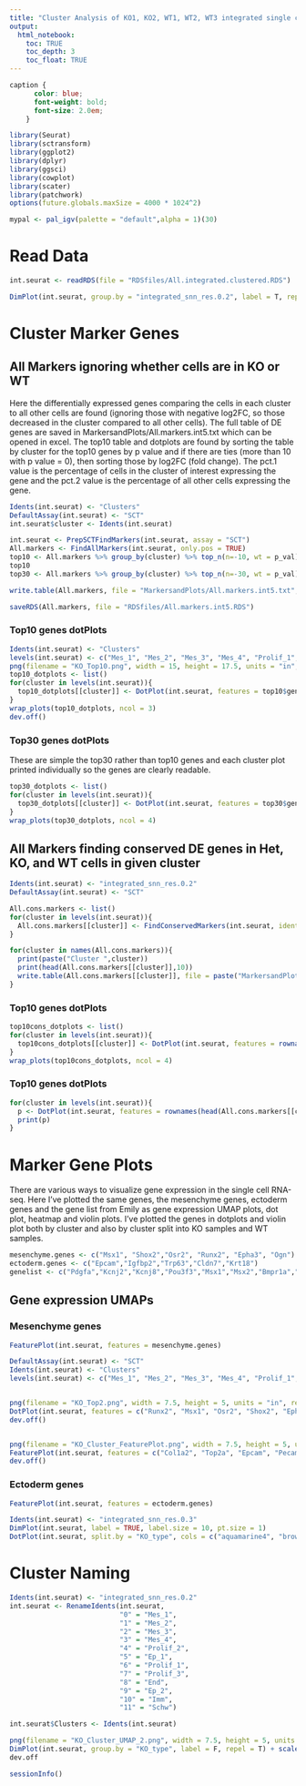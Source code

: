 ```yaml
---
title: "Cluster Analysis of KO1, KO2, WT1, WT2, WT3 integrated single cell RNAseq R Notebook"
output: 
  html_notebook:
    toc: TRUE
    toc_depth: 3
    toc_float: TRUE
---
```


```css
caption {
      color: blue;
      font-weight: bold;
      font-size: 2.0em;
    }
```


```r
library(Seurat)
library(sctransform)
library(ggplot2)
library(dplyr)
library(ggsci)
library(cowplot)
library(scater)
library(patchwork)
options(future.globals.maxSize = 4000 * 1024^2)
```
```r
mypal <- pal_igv(palette = "default",alpha = 1)(30)
```


# Read Data

```r
int.seurat <- readRDS(file = "RDSfiles/All.integrated.clustered.RDS")
```

```r
DimPlot(int.seurat, group.by = "integrated_snn_res.0.2", label = T, repel = T) + scale_color_igv()
```

# Cluster Marker Genes

## All Markers ignoring whether cells are in KO or WT

Here the differentially expressed genes comparing the cells in each cluster to all other cells are found (ignoring those with negative log2FC, so those decreased in the cluster compared to all other cells).  The full table of DE genes are saved in MarkersandPlots/All.markers.int5.txt which can be opened in excel.  The top10 table and dotplots are found by sorting the table by cluster for the top10 genes by p value and if there are ties (more than 10 with p value = 0), then sorting those by log2FC (fold change).  The pct.1 value is the percentage of cells in the cluster of interest expressing the gene and the pct.2 value is the percentage of all other cells expressing the gene.
```r
Idents(int.seurat) <- "Clusters"
DefaultAssay(int.seurat) <- "SCT"
int.seurat$cluster <- Idents(int.seurat)

int.seurat <- PrepSCTFindMarkers(int.seurat, assay = "SCT")
All.markers <- FindAllMarkers(int.seurat, only.pos = TRUE)
top10 <- All.markers %>% group_by(cluster) %>% top_n(n=-10, wt = p_val) %>% top_n(n=10, wt = avg_log2FC)
top10
top30 <- All.markers %>% group_by(cluster) %>% top_n(n=-30, wt = p_val) %>% top_n(n=30, wt = avg_log2FC)
```

```r
write.table(All.markers, file = "MarkersandPlots/All.markers.int5.txt", sep = "\t", quote = F, col.names = NA)
```

```r
saveRDS(All.markers, file = "RDSfiles/All.markers.int5.RDS")
```


### Top10 genes dotPlots
```r
Idents(int.seurat) <- "Clusters"
levels(int.seurat) <- c("Mes_1", "Mes_2", "Mes_3", "Mes_4", "Prolif_1", "Prolif_2", "Prolif_3",  "Ep_1", "Ep_2", "End", "Imm", "Schw")
png(filename = "KO_Top10.png", width = 15, height = 17.5, units = "in", res = 300)
top10_dotplots <- list()
for(cluster in levels(int.seurat)){
  top10_dotplots[[cluster]] <- DotPlot(int.seurat, features = top10$gene[top10$cluster == cluster]) + RotatedAxis() + ggtitle(paste("Cluster ",cluster))
}
wrap_plots(top10_dotplots, ncol = 3)
dev.off()
```



### Top30 genes dotPlots

These are simple the top30 rather than top10 genes and each cluster plot printed individually so the genes are clearly readable.
```r
top30_dotplots <- list()
for(cluster in levels(int.seurat)){
  top30_dotplots[[cluster]] <- DotPlot(int.seurat, features = top30$gene[top30$cluster == cluster]) + RotatedAxis() + ggtitle(paste("Cluster ",cluster))
}
wrap_plots(top30_dotplots, ncol = 4)
```

## All Markers finding conserved DE genes in Het, KO, and WT cells in given cluster
```r
Idents(int.seurat) <- "integrated_snn_res.0.2"
DefaultAssay(int.seurat) <- "SCT"

All.cons.markers <- list()
for(cluster in levels(int.seurat)){
  All.cons.markers[[cluster]] <- FindConservedMarkers(int.seurat, ident.1 = cluster, grouping.var = "KO_type")
}
```


```r
for(cluster in names(All.cons.markers)){
  print(paste("Cluster ",cluster))
  print(head(All.cons.markers[[cluster]],10))
  write.table(All.cons.markers[[cluster]], file = paste("MarkersandPlots/ConservedMarkers/Cluster",cluster,"txt"), sep = "\t", quote = FALSE, col.names = NA)
}

```

### Top10 genes dotPlots
```r

top10cons_dotplots <- list()
for(cluster in levels(int.seurat)){
  top10cons_dotplots[[cluster]] <- DotPlot(int.seurat, features = rownames(head(All.cons.markers[[cluster]],10))) + RotatedAxis() + ggtitle(paste("Cluster ",cluster))
}
wrap_plots(top10cons_dotplots, ncol = 4)

```

### Top10 genes dotPlots
```r
for(cluster in levels(int.seurat)){
  p <- DotPlot(int.seurat, features = rownames(head(All.cons.markers[[cluster]],10))) + RotatedAxis() + ggtitle(paste("Cluster ",cluster))
  print(p)
}
```

# Marker Gene Plots

There are various ways to visualize gene expression in the single cell RNA-seq. Here I've plotted the same genes, the mesenchyme genes, ectoderm genes and the gene list from Emily as gene expression UMAP plots, dot plot, heatmap and violin plots.  I've plotted the genes in dotplots and violin plot both by cluster and also by cluster split into KO samples and WT samples.  
```r
mesenchyme.genes <- c("Msx1", "Shox2","Osr2", "Runx2", "Epha3", "Ogn")
ectoderm.genes <- c("Epcam","Igfbp2","Trp63","Cldn7","Krt18") 
genelist <- c("Pdgfa","Kcnj2","Kcnj8","Pou3f3","Msx1","Msx2","Bmpr1a","Bmpr1b","Bmp2","Bmp4","Lef1","Runx2","Dlx5","Dlx6","Top2a","Bumper","Kcnj13","Kcnj3")
```

## Gene expression UMAPs

### Mesenchyme genes
```r

FeaturePlot(int.seurat, features = mesenchyme.genes)
```
```r
DefaultAssay(int.seurat) <- "SCT"
Idents(int.seurat) <- "Clusters"
levels(int.seurat) <- c("Mes_1", "Mes_2", "Mes_3", "Mes_4", "Prolif_1", "Prolif_2", "Prolif_3",  "Ep_1", "Ep_2", "End", "Imm", "Schw")


png(filename = "KO_Top2.png", width = 7.5, height = 5, units = "in", res = 300)
DotPlot(int.seurat, features = c("Runx2", "Msx1", "Osr2", "Shox2", "Epha3", "Egfl6", "Ogn", "Mecom",  "Cenpa", "Tubb4b", "Hist1h3c", "Hist1h1b", "Ccne2", "Cdc6", "Igfbp2", "Trp63", "Cldn7", "Krt18", "Pecam1", "Sparcl1", "Fcer1g", "Tyrobp", "Fabp7", "Mpz")) + RotatedAxis()
dev.off()


png(filename = "KO_Cluster_FeaturePlot.png", width = 7.5, height = 5, units = "in", res = 300)
FeaturePlot(int.seurat, features = c("Col1a2", "Top2a", "Epcam", "Pecam1", "Fcer1g", "Fabp7"), ncol = 3)
dev.off()
```

### Ectoderm genes
```r
FeaturePlot(int.seurat, features = ectoderm.genes)
```


```r
Idents(int.seurat) <- "integrated_snn_res.0.3"
DimPlot(int.seurat, label = TRUE, label.size = 10, pt.size = 1)
DotPlot(int.seurat, split.by = "KO_type", cols = c("aquamarine4", "brown4", "darkgoldenrod1"), features = c("Kcnj2", "Prrx1", "Aspn", "Bmp2", "Bmp4", "Thbs2", "Gja1", "Gjc1"))
```

# Cluster Naming
```r
Idents(int.seurat) <- "integrated_snn_res.0.2"
int.seurat <- RenameIdents(int.seurat,
                           "0" = "Mes_1",
                           "1" = "Mes_2",
                           "2" = "Mes_3",
                           "3" = "Mes_4",
                           "4" = "Prolif_2",
                           "5" = "Ep_1",
                           "6" = "Prolif_1",
                           "7" = "Prolif_3",
                           "8" = "End",
                           "9" = "Ep_2",
                           "10" = "Imm",
                           "11" = "Schw")

int.seurat$Clusters <- Idents(int.seurat)

png(filename = "KO_Cluster_UMAP_2.png", width = 7.5, height = 5, units = "in", res = 300)
DimPlot(int.seurat, group.by = "KO_type", label = F, repel = T) + scale_color_igv()
dev.off
```

```r
sessionInfo()
```

